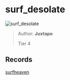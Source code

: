 
# surf_desolate

![surf_desolate](https://raw.githubusercontent.com/Sayt123/SurfMapPics/Maps-and-bonuses/csgo/surf_desolate.jpg)

> Author: **Juxtapo**
>
> Tier 4

## Records

[surfheaven](https://surfheaven.eu/map/surf_desolate)
